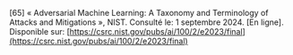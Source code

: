 \[65\]		« Adversarial Machine Learning: A Taxonomy and Terminology of Attacks and Mitigations », NIST. Consulté le: 1 septembre 2024\. \[En ligne\]. Disponible sur: [https://csrc.nist.gov/pubs/ai/100/2/e2023/final](https://csrc.nist.gov/pubs/ai/100/2/e2023/final)